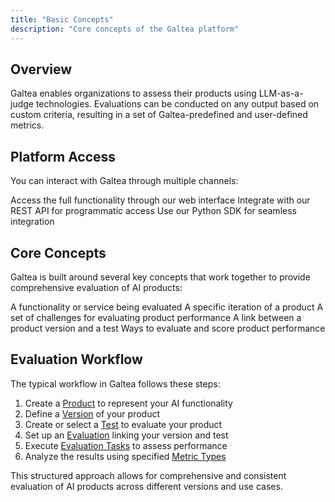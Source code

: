 ```yaml
---
title: "Basic Concepts"
description: "Core concepts of the Galtea platform"
---
```


## Overview

Galtea enables organizations to assess their products using LLM-as-a-judge technologies. Evaluations can be conducted on any output based on custom criteria, resulting in a set of Galtea-predefined and user-defined metrics.

## Platform Access

You can interact with Galtea through multiple channels:

<CardGroup cols={3}>
  <Card title="Web Platform" icon="globe" href="https://platform.galtea.ai/">
    Access the full functionality through our web interface
  </Card>
  <Card title="API" icon="code" href="/api-reference">
    Integrate with our REST API for programmatic access
  </Card>
  <Card title="Python SDK" icon="python" href="/sdk">
    Use our Python SDK for seamless integration
  </Card>
</CardGroup>

## Core Concepts

Galtea is built around several key concepts that work together to provide comprehensive evaluation of AI products:

<CardGroup cols={2}>
  <Card title="Product" icon="box" href="/concepts/product">
    A functionality or service being evaluated
  </Card>
  <Card title="Version" icon="code-branch" href="/concepts/product/version">
    A specific iteration of a product
  </Card>
  <Card title="Test" icon="vial" href="/concepts/product/test">
    A set of challenges for evaluating product performance
  </Card>
  <Card title="Evaluation" icon="magnifying-glass-chart" href="/concepts/product/evaluation">
    A link between a product version and a test
  </Card>
  <Card title="Metric Type" icon="chart-simple" href="/concepts/metric-type">
    Ways to evaluate and score product performance
  </Card>
</CardGroup>

## Evaluation Workflow

The typical workflow in Galtea follows these steps:

1. Create a [Product](/concepts/product) to represent your AI functionality
2. Define a [Version](/concepts/product/version) of your product
3. Create or select a [Test](/concepts/product/test) to evaluate your product
4. Set up an [Evaluation](/concepts/product/evaluation) linking your version and test
5. Execute [Evaluation Tasks](/concepts/product/evaluation/task) to assess performance
6. Analyze the results using specified [Metric Types](/concepts/metric-type)

This structured approach allows for comprehensive and consistent evaluation of AI products across different versions and use cases.
